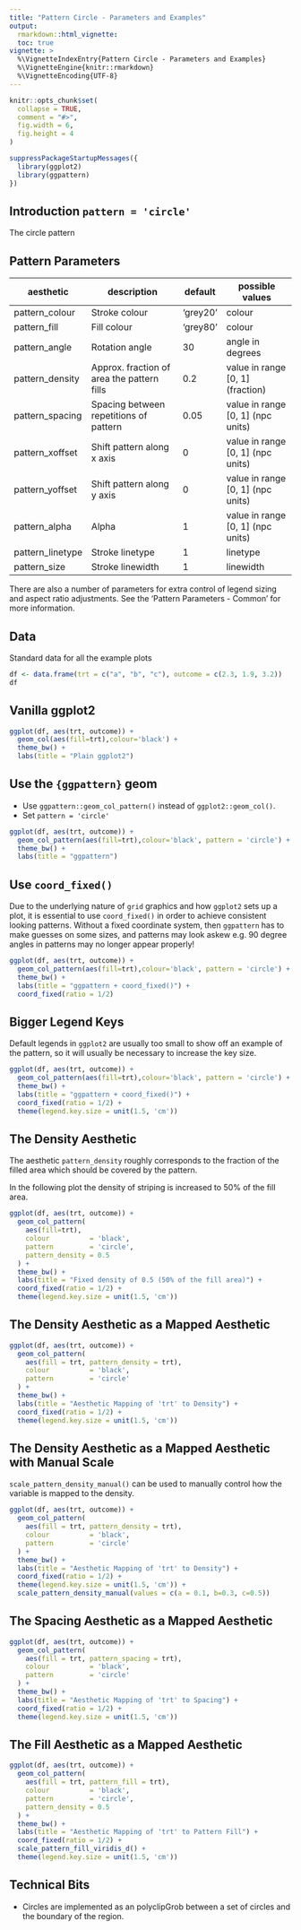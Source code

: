 ```yaml
---
title: "Pattern Circle - Parameters and Examples"
output: 
  rmarkdown::html_vignette:
  toc: true
vignette: >
  %\VignetteIndexEntry{Pattern Circle - Parameters and Examples}
  %\VignetteEngine{knitr::rmarkdown}
  %\VignetteEncoding{UTF-8}
---
```


```r
knitr::opts_chunk$set(
  collapse = TRUE,
  comment = "#>",
  fig.width = 6, 
  fig.height = 4
)
```

```r
suppressPackageStartupMessages({
  library(ggplot2)
  library(ggpattern)
})
```

## Introduction `pattern = 'circle'`

The circle pattern

## Pattern Parameters

| aesthetic                | description                                   | default   | possible values                   |
|--------------------------|-----------------------------------------------|-----------|-----------------------------------|
| pattern_colour           | Stroke colour                                 | 'grey20'  | colour                            |
| pattern_fill             | Fill colour                                   | 'grey80'  | colour                            |
| pattern_angle            | Rotation angle                                | 30        | angle in degrees                  |
| pattern_density          | Approx. fraction of area the pattern fills    | 0.2       | value in range [0, 1] (fraction)  |
| pattern_spacing          | Spacing between repetitions of pattern        | 0.05      | value in range [0, 1] (npc units) |
| pattern_xoffset          | Shift pattern along x axis                    | 0         | value in range [0, 1] (npc units) |
| pattern_yoffset          | Shift pattern along y axis                    | 0         | value in range [0, 1] (npc units) |
| pattern_alpha            | Alpha                                         | 1         | value in range [0, 1] (npc units) |
| pattern_linetype         | Stroke linetype                               | 1         | linetype                          |
| pattern_size             | Stroke linewidth                              | 1         | linewidth                         |


There are also a number of parameters for extra control of legend sizing and
aspect ratio adjustments. See the 'Pattern Parameters - Common' for more 
information.


## Data

Standard data for all the example plots

```r
df <- data.frame(trt = c("a", "b", "c"), outcome = c(2.3, 1.9, 3.2))
df
```


## Vanilla ggplot2

```r
ggplot(df, aes(trt, outcome)) +
  geom_col(aes(fill=trt),colour='black') +
  theme_bw() +
  labs(title = "Plain ggplot2")
```



## Use the `{ggpattern}` geom

* Use `ggpattern::geom_col_pattern()` instead of `ggplot2::geom_col()`.
* Set `pattern = 'circle'`


```r
ggplot(df, aes(trt, outcome)) +
  geom_col_pattern(aes(fill=trt),colour='black', pattern = 'circle') +
  theme_bw() +
  labs(title = "ggpattern")
```


## Use `coord_fixed()` 

Due to the underlying nature of `grid` graphics and how `ggplot2` sets up a plot, 
it is essential to use `coord_fixed()` in order to achieve consistent looking 
patterns.   Without a fixed coordinate system, then `ggpattern` has to make 
guesses on some sizes, and patterns may look askew e.g. 90 degree angles in patterns
may no longer appear properly!


```r
ggplot(df, aes(trt, outcome)) +
  geom_col_pattern(aes(fill=trt),colour='black', pattern = 'circle') +
  theme_bw() +
  labs(title = "ggpattern + coord_fixed()") + 
  coord_fixed(ratio = 1/2)
```


## Bigger Legend Keys 

Default legends in `ggplot2` are usually too small to show off an example of
the pattern, so it will usually be necessary to increase the key size.


```r
ggplot(df, aes(trt, outcome)) +
  geom_col_pattern(aes(fill=trt),colour='black', pattern = 'circle') +
  theme_bw() +
  labs(title = "ggpattern + coord_fixed()") + 
  coord_fixed(ratio = 1/2) + 
  theme(legend.key.size = unit(1.5, 'cm'))
```


## The Density Aesthetic

The aesthetic `pattern_density` roughly corresponds to the fraction of the filled
area which should be covered by the pattern.

In the following plot the density of striping is increased to 50% of the fill area.

```r
ggplot(df, aes(trt, outcome)) +
  geom_col_pattern(
    aes(fill=trt),
    colour          = 'black', 
    pattern         = 'circle',
    pattern_density = 0.5
  ) +
  theme_bw() +
  labs(title = "Fixed density of 0.5 (50% of the fill area)") + 
  coord_fixed(ratio = 1/2) + 
  theme(legend.key.size = unit(1.5, 'cm'))
```


## The Density Aesthetic as a Mapped Aesthetic

```r
ggplot(df, aes(trt, outcome)) +
  geom_col_pattern(
    aes(fill = trt, pattern_density = trt),
    colour          = 'black', 
    pattern         = 'circle'
  ) +
  theme_bw() +
  labs(title = "Aesthetic Mapping of 'trt' to Density") + 
  coord_fixed(ratio = 1/2) + 
  theme(legend.key.size = unit(1.5, 'cm'))
```


## The Density Aesthetic as a Mapped Aesthetic with Manual Scale


`scale_pattern_density_manual()` can be used to manually control how the variable 
is mapped to the density.


```r
ggplot(df, aes(trt, outcome)) +
  geom_col_pattern(
    aes(fill = trt, pattern_density = trt),
    colour          = 'black', 
    pattern         = 'circle'
  ) +
  theme_bw() +
  labs(title = "Aesthetic Mapping of 'trt' to Density") + 
  coord_fixed(ratio = 1/2) + 
  theme(legend.key.size = unit(1.5, 'cm')) + 
  scale_pattern_density_manual(values = c(a = 0.1, b=0.3, c=0.5))
```


## The Spacing Aesthetic as a Mapped Aesthetic

```r
ggplot(df, aes(trt, outcome)) +
  geom_col_pattern(
    aes(fill = trt, pattern_spacing = trt),
    colour          = 'black', 
    pattern         = 'circle'
  ) +
  theme_bw() +
  labs(title = "Aesthetic Mapping of 'trt' to Spacing") + 
  coord_fixed(ratio = 1/2) + 
  theme(legend.key.size = unit(1.5, 'cm'))
```


## The Fill Aesthetic as a Mapped Aesthetic

```r
ggplot(df, aes(trt, outcome)) +
  geom_col_pattern(
    aes(fill = trt, pattern_fill = trt),
    colour          = 'black', 
    pattern         = 'circle',
    pattern_density = 0.5
  ) +
  theme_bw() +
  labs(title = "Aesthetic Mapping of 'trt' to Pattern Fill") + 
  coord_fixed(ratio = 1/2) + 
  scale_pattern_fill_viridis_d() + 
  theme(legend.key.size = unit(1.5, 'cm'))
```




## Technical Bits

* Circles are implemented as an polyclipGrob between a set of circles and the 
  boundary of the region.
